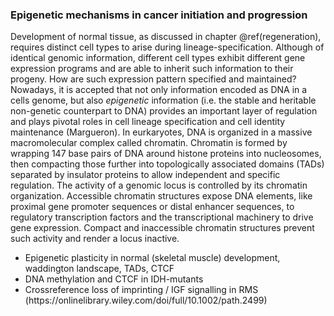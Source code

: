 ### Epigenetic mechanisms in cancer initiation and progression {#epigenetic}

Development of normal tissue, as discussed in chapter \@ref(regeneration), requires distinct cell types to arise during lineage-specification. Although of identical genomic information, different cell types exhibit different gene expression programs and are able to inherit such information to their progeny. How are such expression pattern specified and maintained? Nowadays, it is accepted that not only information encoded as DNA in a cells genome, but also *epigenetic* information (i.e. the stable and heritable non-genetic counterpart to DNA) provides an important layer of regulation and plays pivotal roles in cell lineage specification and cell identity maintenance (Margueron). In eurkaryotes, DNA is organized in a massive macromolecular complex called chromatin. Chromatin is formed by wrapping 147 base pairs of DNA around histone proteins into nucleosomes, then compacting those further into topologically associated domains (TADs) separated by insulator proteins to allow independent and specific regulation. The activity of a genomic locus is controlled by its chromatin organization. Accessible chromatin structures expose DNA elements, like proximal gene promoter sequences or distal enhancer sequences, to regulatory transcription factors and the transcriptional machinery to drive gene expression. Compact and inaccessible chromatin structures prevent such activity and render a locus inactive. 


- Epigenetic plasticity in normal (skeletal muscle) development, waddington landscape, TADs, CTCF
- DNA methylation and CTCF in IDH-mutants
- Crossreference loss of imprinting / IGF signalling in RMS (https://onlinelibrary.wiley.com/doi/full/10.1002/path.2499)

